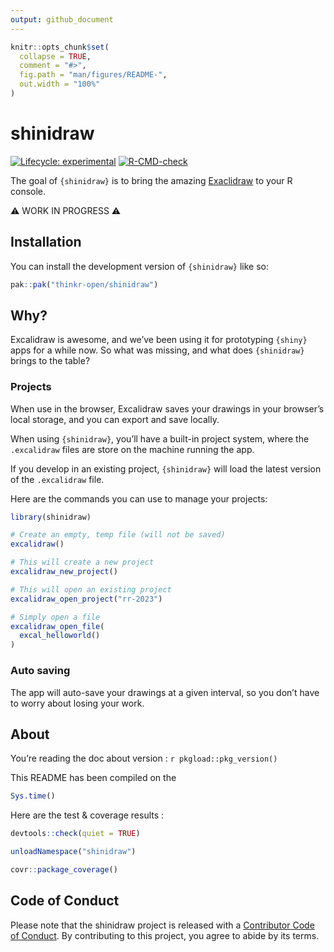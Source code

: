 ```yaml
---
output: github_document
---
```


<!-- README.md is generated from README.Rmd. Please edit that file -->

```r
knitr::opts_chunk$set(
  collapse = TRUE,
  comment = "#>",
  fig.path = "man/figures/README-",
  out.width = "100%"
)
```

# shinidraw

<!-- badges: start -->
[![Lifecycle: experimental](https://img.shields.io/badge/lifecycle-experimental-orange.svg)](https://lifecycle.r-lib.org/articles/stages.html#experimental)
[![R-CMD-check](https://github.com/ColinFay/shinidraw/actions/workflows/R-CMD-check.yaml/badge.svg)](https://github.com/ColinFay/shinidraw/actions/workflows/R-CMD-check.yaml)
<!-- badges: end -->

The goal of `{shinidraw}` is to bring the amazing [Exaclidraw](https://excalidraw.com/) to your R console.

⚠️ WORK IN PROGRESS ⚠️

## Installation

You can install the development version of `{shinidraw}` like so:

``` r
pak::pak("thinkr-open/shinidraw")
```

## Why?

Excalidraw is awesome, and we've been using it for prototyping `{shiny}` apps for a while now.
So what was missing, and what does `{shinidraw}` brings to the table?

### Projects

When use in the browser, Excalidraw saves your drawings in your browser's local storage, and you can export and save locally.

When using `{shinidraw}`, you'll have a built-in project system, where the `.excalidraw` files are store on the machine running the app.

If you develop in an existing project, `{shinidraw}` will load the latest version of the `.excalidraw` file.

Here are the commands you can use to manage your projects:

```r
library(shinidraw)

# Create an empty, temp file (will not be saved)
excalidraw()

# This will create a new project
excalidraw_new_project()

# This will open an existing project
excalidraw_open_project("rr-2023")

# Simply open a file
excalidraw_open_file(
  excal_helloworld()
)
```

### Auto saving

The app will auto-save your drawings at a given interval, so you don't have to worry about losing your work.


## About

You're reading the doc about version : `r pkgload::pkg_version()`

This README has been compiled on the

```r
Sys.time()
```

Here are the test & coverage results :

```r
devtools::check(quiet = TRUE)
```

```r
unloadNamespace("shinidraw")
```

```r
covr::package_coverage()
```

## Code of Conduct

Please note that the shinidraw project is released with a [Contributor Code of Conduct](https://contributor-covenant.org/version/2/1/CODE_OF_CONDUCT.html). By contributing to this project, you agree to abide by its terms.
